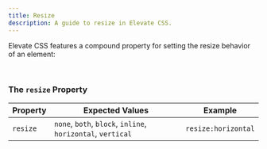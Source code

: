 ```yaml
---
title: Resize
description: A guide to resize in Elevate CSS.
---
```


Elevate CSS features a compound property for setting the resize behavior of an element:

<br/>

### The `resize` Property

| Property   | Expected Values | Example     |
|------------|--------------------|-----------------------|
| `resize` |  `none`, `both`, `block`, `inline`, `horizontal`, `vertical` |  `resize:horizontal`  |
